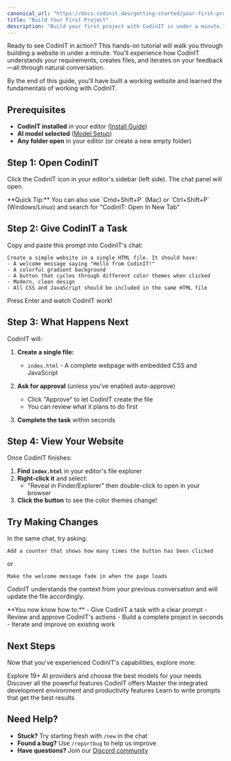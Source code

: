 ```yaml
---
canonical_url: "https://docs.codinit.dev/getting-started/your-first-project"
title: "Build Your First Project"
description: "Build your first project with CodinIT in under a minute."
---
```


Ready to see CodinIT in action? This hands-on tutorial will walk you through building a website in under a minute. You'll experience how CodinIT understands your requirements, creates files, and iterates on your feedback—all through natural conversation.

By the end of this guide, you'll have built a working website and learned the fundamentals of working with CodinIT.

## Prerequisites

- **CodinIT installed** in your editor ([Install Guide](/getting-started/installing-codinit))
- **AI model selected** ([Model Setup](/getting-started/select-your-model))
- **Any folder open** in your editor (or create a new empty folder)

## Step 1: Open CodinIT

Click the CodinIT icon in your editor's sidebar (left side). The chat panel will open.

<Info>
**Quick Tip:** You can also use `Cmd+Shift+P` (Mac) or `Ctrl+Shift+P` (Windows/Linux) and search for "CodinIT: Open In New Tab"
</Info>

## Step 2: Give CodinIT a Task

Copy and paste this prompt into CodinIT's chat:

```
Create a simple website in a single HTML file. It should have:
- A welcome message saying "Hello from CodinIT!"
- A colorful gradient background
- A button that cycles through different color themes when clicked
- Modern, clean design
- All CSS and JavaScript should be included in the same HTML file
```

Press Enter and watch CodinIT work!

## Step 3: What Happens Next

CodinIT will:

1. **Create a single file:**
   - `index.html` - A complete webpage with embedded CSS and JavaScript

2. **Ask for approval** (unless you've enabled auto-approve)
   - Click "Approve" to let CodinIT create the file
   - You can review what it plans to do first

3. **Complete the task** within seconds

## Step 4: View Your Website

Once CodinIT finishes:

1. **Find `index.html`** in your editor's file explorer
2. **Right-click it** and select:
   - "Reveal in Finder/Explorer" then double-click to open in your browser
3. **Click the button** to see the color themes change!

## Try Making Changes

In the same chat, try asking:

```
Add a counter that shows how many times the button has been clicked
```

or

```
Make the welcome message fade in when the page loads
```

CodinIT understands the context from your previous conversation and will update the file accordingly.

<Tip>
**You now know how to:**
- Give CodinIT a task with a clear prompt
- Review and approve CodinIT's actions
- Build a complete project in seconds
- Iterate and improve on existing work
</Tip>

## Next Steps

Now that you've experienced CodinIT's capabilities, explore more:

<CardGroup cols={2}>
<Card title="AI Providers" href="/providers/provider-guide" icon="plug">
Explore 19+ AI providers and choose the best models for your needs
</Card>

<Card title="Features Overview" href="/features/overview" icon="sparkles">
Discover all the powerful features CodinIT offers
</Card>

<Card title="Development Tools" href="/features/development/workbench" icon="code">
Master the integrated development environment and productivity features
</Card>

<Card title="Prompting Guide" href="/prompting/prompt-engineering-guide" icon="wand-magic-sparkles">
Learn to write prompts that get the best results
</Card>
</CardGroup>

## Need Help?

- **Stuck?** Try starting fresh with `/new` in the chat
- **Found a bug?** Use `/reportbug` to help us improve
- **Have questions?** Join our [Discord community](https://discord.gg/codinit)
